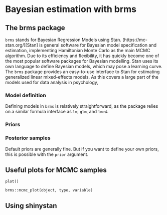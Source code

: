 # Bayesian estimation with brms

<!-- https://www.barelysignificant.com/phd_thesis/appendix-brms.html -->
<!-- https://www.rensvandeschoot.com/tutorials/generalised-linear-models-with-brms/ -->
<!-- https://psyc573-2022spring.netlify.app/mcmc.html?panelset=poor-mixing -->

## The brms package

`brms` stands for Bayesian Regression Models using Stan. (https://mc-stan.org/)[Stan] is general software for Bayesian model specification and estimation, implementing Hamiltonian Monte Carlo as the main MCMC algorithm. Due to its efficiency and flexibility, it has quickly become one of the most popular software packages for Bayesian modelling. Stan uses its own language to define Bayesian models, which may pose a learning curve. The `brms` package provides an easy-to-use interface to Stan for estimating generalized linear mixed-effects models. As this covers a large part of the models used for data analysis in psychology, 

### Model definition

Defining models in `brms` is relatively straightforward, as the package relies on a similar
formula interface as `lm`, `glm`, and `lme4`.

### Priors

### Posterior samples

Default priors are generally fine. But if you want to define your own priors, this is possible with the `prior` argument.

## Useful plots for MCMC samples

`plot()`

`brms::mcmc_plot(object, type, variable)`

## Using shinystan